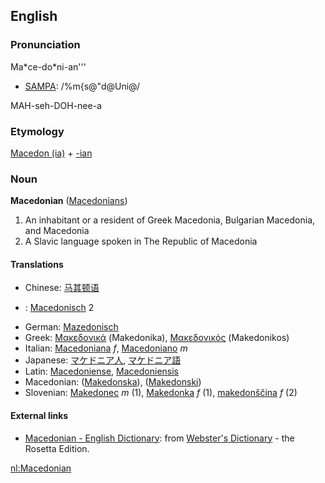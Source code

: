 ==English==
===Pronunciation===
Ma*ce-do*ni-an'''
*[[SAMPA]]: /%m{s@"d@Uni@/
MAH-seh-DOH-nee-a

===Etymology===
[[Macedonia|Macedon (ia)]] + [[-ian]]

=== Noun ===
'''Macedonian''' ([[Macedonians]])

#An inhabitant or a resident of Greek Macedonia, Bulgarian Macedonia, and Macedonia
#A Slavic language spoken in The Republic of Macedonia

====Translations====
*Chinese: [[马其顿语]]
*{{nl}}: [[Macedonisch]] 2
*German: [[Mazedonisch]]
*Greek: [[Μακεδονικά]] (Makedonika), [[Μακεδονικός]] (Makedonikos)
*Italian: [[Macedoniana]] ''f'', [[Macedoniano]] ''m''
*Japanese: [[マケドニア人]], [[マケドニア語]]
*Latin: [[Macedoniense]], [[Macedoniensis]]
*Macedonian: ([[Makedonska]]), ([[Makedonski]])
*Slovenian: [[Makedonec]] ''m'' (1), [[Makedonka]] ''f'' (1), [[makedonščina]] ''f'' (2)

==== External links====
*[http://www.websters-online-dictionary.org/definition/Macedonian-english/ Macedonian - English Dictionary]: from [http://www.websters-online-dictionary.org/ Webster's Dictionary] - the Rosetta Edition.


[[nl:Macedonian]]